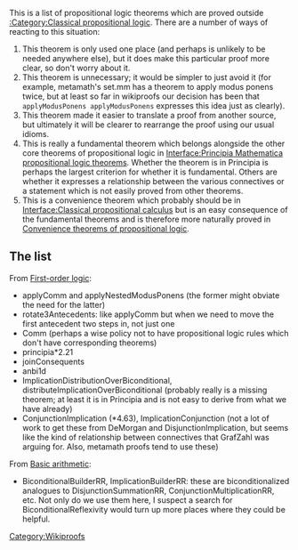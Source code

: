 {{header
 | notes = This page collects theorems which strictly belong to propositional logic but are missing from [[:Category:Classical propositional logic]], most notably [[Interface:Classical propositional calculus]].
}}
This is a list of propositional logic theorems which are proved outside [[:Category:Classical propositional logic]]. There are a number of ways of reacting to this situation:

# This theorem is only used one place (and perhaps is unlikely to be needed anywhere else), but it does make this particular proof more clear, so don't worry about it.
# This theorem is unnecessary; it would be simpler to just avoid it (for example, metamath's set.mm has a theorem to apply modus ponens twice, but at least so far in wikiproofs our decision has been that <code>applyModusPonens applyModusPonens</code> expresses this idea just as clearly).
# This theorem made it easier to translate a proof from another source, but ultimately it will be clearer to rearrange the proof using our usual idioms.
# This is really a fundamental theorem which belongs alongside the other core theorems of propositional logic in [[Interface:Principia Mathematica propositional logic theorems]]. Whether the theorem is in Principia is perhaps the largest criterion for whether it is fundamental. Others are whether it expresses a relationship between the various connectives or a statement which is not easily proved from other theorems.
# This is a convenience theorem which probably should be in [[Interface:Classical propositional calculus]] but is an easy consequence of the fundamental theorems and is therefore more naturally proved in [[Convenience theorems of propositional logic]].

==The list==

From [[First-order logic]]:

* applyComm and applyNestedModusPonens (the former might obviate the need for the latter)
* rotate3Antecedents: like applyComm but when we need to move the first antecedent two steps in, not just one
* Comm (perhaps a wise policy not to have propositional logic rules which don't have corresponding theorems)
* principia*2.21
* joinConsequents
* anbi1d
* ImplicationDistributionOverBiconditional, distributeImplicationOverBiconditional (probably really is a missing theorem; at least it is in Principia and is not easy to derive from what we have already)
* ConjunctionImplication (*4.63), ImplicationConjunction (not a lot of work to get these from DeMorgan and DisjunctionImplication, but seems like the kind of relationship between connectives that GrafZahl was arguing for. Also, metamath proofs tend to use these)

From [[Basic arithmetic]]:
* BiconditionalBuilderRR, ImplicationBuilderRR: these are biconditionalized analogues to DisjunctionSummationRR, ConjunctionMultiplicationRR, etc. Not only do we use them here, I suspect a search for BiconditionalReflexivity would turn up more places where they could be helpful.

[[Category:Wikiproofs]]

